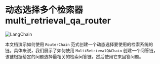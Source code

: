 # 动态选择多个检索器 multi_retrieval_qa_router

![LangChain](https://pica.zhimg.com/50/v2-56e8bbb52aa271012541c1fe1ceb11a2_r.gif 'LangChain中文网')

本文档演示如何使用 `RouterChain` 范式创建一个动态选择要使用的检索系统的链。具体来说，我们展示了如何使用 `MultiRetrievalQAChain` 创建一个问答链，该链根据给定的问题选择最相关的检索问答链，然后使用它来回答问题。


<Example/>
